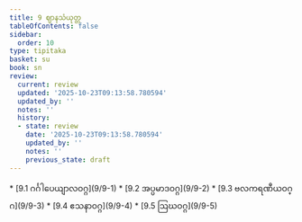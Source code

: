 ```yaml
---
title: 9 ဈာနသံယုတ္တ
tableOfContents: false
sidebar:
  order: 10
type: tipitaka
basket: su
book: sn
review:
  current: review
  updated: '2025-10-23T09:13:58.780594'
  updated_by: ''
  notes: ''
  history:
  - state: review
    date: '2025-10-23T09:13:58.780594'
    updated_by: ''
    notes: ''
    previous_state: draft
---
```



<ReviewStatus review={frontmatter.review} showDetails={true} />

<HypothesisAnnotation frontmatter={frontmatter} />

<DynamicBreadcrumb />



<TableOfContents book="sn" section="9">
* [9.1 ဂင်္ဂါပေယျာလဝဂ္ဂ](9/9-1)
* [9.2 အပ္ပမာဒဝဂ္ဂ](9/9-2)
* [9.3 ဗလကရဏီယဝဂ္ဂ](9/9-3)
* [9.4 ဧသနာဝဂ္ဂ](9/9-4)
* [9.5 ဩဃဝဂ္ဂ](9/9-5)
</TableOfContents>